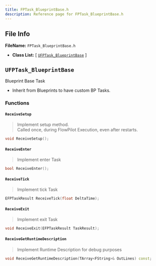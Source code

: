 ```yaml
---
title: FPTask_BlueprintBase.h
description: Reference page for FPTask_BlueprintBase.h
---
```


## File Info

__FileName:__ `FPTask_BlueprintBase.h`
- __Class List:__ 
[ [`UFPTask_BlueprintBase`](#ufptask_blueprintbase) ]


## `UFPTask_BlueprintBase` 


 
Blueprint Base Task 
- Inherit from Blueprints to have custom BP Tasks. 

### Functions

#### `ReceiveSetup`
> Implement setup method. \
> Called once, during FlowPilot Execution, even after restarts. 
```cpp
void ReceiveSetup();
```
#### `ReceiveEnter`
> Implement enter Task 
```cpp
bool ReceiveEnter();
```
#### `ReceiveTick`
> Implement tick Task 
```cpp
EFPTaskResult ReceiveTick(float DeltaTime);
```
#### `ReceiveExit`
> Implement exit Task 
```cpp
void ReceiveExit(EFPTaskResult TaskResult);
```
#### `ReceiveGetRuntimeDescription`
> Implement Runtime Description for debug purposes 
```cpp
void ReceiveGetRuntimeDescription(TArray<FString>& OutLines) const;
```
